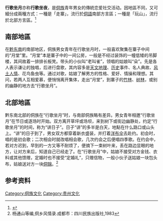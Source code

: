 '''行歌坐月'''亦称'''行歌坐夜'''，是[[侗族|侗族]]青年男女的傳統恋爱社交活动。因地區不同，又可細分成兩種方式：一種是「走寨」，流行於[[侗語|侗語]]南部方言區；一種是「玩山」，流行於北部方言區。<ref>{{cite book |editor=陳慶浩、王秋貴 |title=貴州民間故事集(三) |date=1997-12-31 |publisher=遠流出版 |isbn=9789573200529 |page=5 |url=https://books.google.com.tw/books?id=feu1AAAAQBAJ&pg=PA5&dq=%22%E8%A1%8C%E6%AD%8C%E5%9D%90%E6%9C%88%22+%22%E7%8E%A9%E5%B1%B1%22+%22%E8%B5%B0%E5%AF%A8%22&hl=zh-TW&sa=X&ved=2ahUKEwjY4dXeppTzAhWRzpQKHR_eD2cQ6AF6BAgIEAI#v=onepage&q=%22%E8%A1%8C%E6%AD%8C%E5%9D%90%E6%9C%88%22%20%22%E7%8E%A9%E5%B1%B1%22%20%22%E8%B5%B0%E5%AF%A8%22&f=false |accessdate=2021-09-23}}</ref>

==南部地區==
在[[贵州|黔东南]]的南部地区，侗族男女青年在行歌坐月时，一般喜欢聚集在寨子中间的“月堂”里。“月堂”本是寨子中的一间公房，一般是不经过装饰的一幢低矮的吊脚楼，其间故着一排排长板凳。带头的小伙叫“老叫雀”，领唱的姑娘叫“朵”。先是各人表示谦让的独唱，后进行盘歌，其内容多是[[天文|天文]][[地理|地理]]、[[历史|历史]]事件、名人典故、[[风土人情|风土人情]]、花鸟鱼虫等。通过对歌，姑娘了解男方的性格、爱好、情操和理想。其问，若两人互相爱慕，便悄悄离开集体，走出“月堂”，到寨子的[[竹林|竹林]]、[[树林|树林]]，或别的幽静的地方去“行歌坐月”。

==北部地區==
黔东南北部的侗族在“行歌坐月”时，与南部侗族略有差异。男女青年相邀“行歌坐月”在节日或逐场时开始。双方离开草坪或场坝，来到树下或街边幽静处，约定“行歌坐月”的时间，称为“讲日子”。日子“讲”的多半是白天，地點在什么路口或山头上。“讲”的日子到了，男女双方都穿着新衣盛装，并打着[[洋伞|洋布伞]]去赴约。初会时，唱的是初会歌；二次相会时就改唱相会歌，几次约会之后便唱四季歌。在约会中，若对方迟到，早到的一方又等不耐烦了，便摘下一束树叶来，丢在路边显眼的地方，让对方来后，知道自己已经走了。在“行歌坐月”中，姑娘不接受对方金钱、衣料或其他馈赠，定婚时也不接受“定婚礼”，只赠信物，一般小伙子送姑娘一块包头布，姑娘送对方一块[[侗锦|侗锦]]。<ref>杨通山等编,侗乡风情录.成都市：四川民族出版社,1983</ref>

==参考资料==
{{reflist}}

[[Category:侗族文化|Category:侗族文化]]
[[Category:贵州文化|Category:贵州文化]]